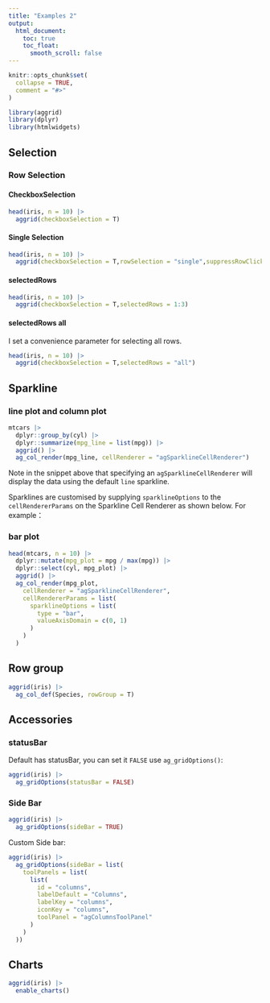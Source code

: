 ```yaml
---
title: "Examples 2"
output:
  html_document:
    toc: true
    toc_float:
      smooth_scroll: false
---
```


```r
knitr::opts_chunk$set(
  collapse = TRUE,
  comment = "#>"
)
```

```r
library(aggrid)
library(dplyr)
library(htmlwidgets)
```

## Selection

### Row Selection

#### CheckboxSelection

```r
head(iris, n = 10) |>
  aggrid(checkboxSelection = T)
```

#### Single Selection
```r
head(iris, n = 10) |>
  aggrid(checkboxSelection = T,rowSelection = "single",suppressRowClickSelection = T)
```

#### selectedRows
```r
head(iris, n = 10) |>
  aggrid(checkboxSelection = T,selectedRows = 1:3)
```

#### selectedRows all

I set a convenience parameter for selecting all rows.
```r
head(iris, n = 10) |>
  aggrid(checkboxSelection = T,selectedRows = "all")
```

## Sparkline

### line plot and column plot

```r
mtcars |>
  dplyr::group_by(cyl) |>
  dplyr::summarize(mpg_line = list(mpg)) |>
  aggrid() |>
  ag_col_render(mpg_line, cellRenderer = "agSparklineCellRenderer")
```

Note in the snippet above that specifying an `agSparklineCellRenderer` will display the data using the default `line` sparkline. 


Sparklines are customised by supplying `sparklineOptions` to the `cellRendererParams` on the Sparkline Cell Renderer as shown below. For example：

### bar plot

```r
head(mtcars, n = 10) |>
  dplyr::mutate(mpg_plot = mpg / max(mpg)) |>
  dplyr::select(cyl, mpg_plot) |>
  aggrid() |>
  ag_col_render(mpg_plot,
    cellRenderer = "agSparklineCellRenderer",
    cellRendererParams = list(
      sparklineOptions = list(
        type = "bar",
        valueAxisDomain = c(0, 1)
      )
    )
  )
```

## Row group

```r
aggrid(iris) |>
  ag_col_def(Species, rowGroup = T)
```

## Accessories

### statusBar

Default has statusBar, you can set it `FALSE` use `ag_gridOptions()`:
```r
aggrid(iris) |>
  ag_gridOptions(statusBar = FALSE)
```

### Side Bar

```r
aggrid(iris) |>
  ag_gridOptions(sideBar = TRUE)
```

Custom Side bar:

```r
aggrid(iris) |>
  ag_gridOptions(sideBar = list(
    toolPanels = list(
      list(
        id = "columns",
        labelDefault = "Columns",
        labelKey = "columns",
        iconKey = "columns",
        toolPanel = "agColumnsToolPanel"
      )
    )
  ))
```

## Charts

```r
aggrid(iris) |> 
  enable_charts()
```
